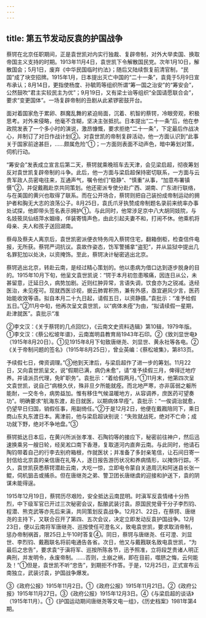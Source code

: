 ```yaml
---
---
---
```

title: 第五节发动反袁的护国战争
---



蔡锷在北京任职期间，正是袁世凯对内实行独裁、复辟帝制，对外大举卖国、换取帝国主义支持的时期。1913年11月4日，袁世凯下令解散国民党。次年1月10日，解散国会；5月1日，废弃《中华民国临时约法》；随后又陆续恢复前清官制，“民国”成了块空招牌。1915年1月，日本提出灭亡中国的“二十一条”，袁竟于5月9日宣布承认；8月14日，更指使杨度、孙毓筠等组织所谓“筹一国之治安”的“筹安会”，公然鼓吹“君主实较民主为优”；9月19日，又有梁士诒等组织“全国请愿联合会”，要求“变更国体”。一场复辟帝制的丑剧从此紧锣密鼓开台。

面对着国家危于累卵、群魔乱舞的紧迫局面，沉着、机智的蔡锷，冷眼旁观，积极思考。对外来侵略，他毫不含糊，坚决主张抵抗。日本提出“二十一条”后，他在参政院发表了一个多小时的演说，激昂慷慨，要求拒绝“二十一条”，下定最后作战决心，并制订了对日作战计划②。对袁世凯的帝制复辟活动，他一方面认识到“此事关于国家前途甚巨，……颇属危险”①；一方面则表面不动声色，暗中筹划对策，伺机行动。

“筹安会”发表成立宣言后第二天，蔡锷就乘晚班车去天津，会见梁启超，彻夜筹划反对袁世凯复辟帝制的斗争。此后，他一方面与梁启超保持密切联系，一方面与云贵军政人员密电往来，互通声气，嘱令他们“稳静”、“慎重”从事，“加意布署镇慑”②，并促戴戡赴京共同策划。他还密派专使分赴广西、湖南、广东进行联络，与在美国的黄兴也取得了联系。而在公开场合，蔡锷则把自己装扮成帝制运动的拥护者和胸无大志的浪荡公子。8月25日，袁氏爪牙执赞成帝制题名录前来统率办事处试探，他即带头签名表示拥护①。与此同时，他常涉足京中八大胡同妓院，与名妓筱凤仙结萍水姻缘，佯装寄情声色，由此引起夫妻不和，打闹不休。他乘机将母亲、夫人和孩子送回湖南。

蔡母及蔡夫人离京后，袁世凯密派便衣特务闯入蔡锷住宅，翻箱倒柜，检查信件电报，无所获。蔡锷严词抗议。袁故作姿态，饬军警捕拿“盗犯”，并从监狱中提出几名罪犯加以处决，以资掩饰。至此，蔡锷决计秘密逃出北京。

蔡锷逃出北京，转赴云南，是经过精心策划的。他以患病为借口达到逐步脱身的目的。1915年10月下旬，他呈文袁世凯说：“锷于本月初忽患喉痛，因连日从公，未甚留意，迁延日久，病势加剧。近则红肿异常，言语失调，饮食亦为之锐减。迭经医治，未见痊可。现就西医诊视，据云肺胃积热，兼有外感，亟宜避风少言，医药始能收效等语。拟自本月二十九日起，请假五日，以资静摄。”袁批示：“准予给假五日。”②11月中旬，他再次呈文袁世凯，以“病体未痊”为由，“拟请续假一星期，赴津就医”。袁批示“准

②李文汉：《关于蔡锷的几点回忆》，《云南文史资料选辑》第10辑，1979年版。①李文汉：《蔡公松坡年谱》，云南嵩明县教育局1943年石印。②《致刘显世电》（1915年8月20日）。①见1915年8月下旬致唐继尧、刘显世、黄永社等各电。②《关于帝制问题的签名》（1915年8月25日），曾业英编：《蔡松坡集》，第813页。

予续假七日，俾资调理。”③他到天津后，与梁启超作了进一步的筹划。11月22日，又向袁世凯呈文，说“假期已满，病仍未愈”，请“准予续假三月，俾得迁地疗养。并请派员代理，免旷职务”。袁批示：“着给假两月。”①11月末，他第四次呈文袁世凯，说自己“病根久伏，殊非旦夕所能就痊。而北地严寒，亦非孱弱之躯所能耐，一交冬令，病势益加。惟有移住气候温暖地方，从容调养，庶医药可望奏功”。明确要求“航海东渡，赴日就医，以期病体早痊”。袁批示：“一俟调治就愈，仍望早日归国，销假任事，用副倚任。”②于是12月2日，他便在戴戡陪同下，乘日商山东丸东渡日本。离津前，他与梁启超诀别说：“失败就战死，绝对不亡命；成功就下野，绝对不争地盘。”③

蔡锷抵达日本后，在黄兴所派张孝准、石陶钧等的接应下，秘密前往神户，然后迅速换乘另一艘日轮，经吴淞口南下香港，复取道河内直奔云南。与此同时，他请石陶钧带着自己的行李去别府箱根，作就医状；并准备了多封亲笔信，让石间日寄一封信给北京袁的亲信唐在礼等人，逐日报告游历状况和养病情形，以掩饰行踪。不久，袁世凯获悉蔡锷潜赴云南，大吃一惊，立即电令蒙自关道周沆和阿迷县长张一鲲，伺机狙击或捕杀。但在唐继尧之弟、警卫团长唐继虞的迎接和护送下，袁的阴谋未能得逞。

1915年12月19日，蔡锷历尽艰险，安全抵达云南昆明。时滇军反袁情绪十分热烈，中下级军官已开过三次秘密会议，酝酿武装讨袁。原国民党骨干分子李烈钧、程潜、熊克武等亦先后来滇，共同策划反袁战争。12月21、22日，在蔡锷、唐继尧的主持下，又联合召开了第四、五次会议，决定立即发动反袁护国战争。12月23日，便以云南将军唐继尧、巡按使任可澄名义，致电袁世凯，要求取消帝制，惩办帝制祸首，限25日上午10时答复④。同日，蔡锷与唐继尧、任可澄、刘显世、李烈钧、戴戡联名将前电通告各省。次日，他又与戴戡联名致电袁世凯，“为最后之忠告”，要求袁“于滇将军、巡按所陈各节，迅予照准，立将段芝贵诸人明正典刑，并发明令，永废帝制。……否则，土崩之祸，即在目前，噬脐之悔，云何能及！”①但是，袁世凯不听“忠告”，到期拒不作答。于是，12月25日，正式宣布云南独立，武装讨袁，护国战争爆发。

③《政府公报》1915年11月2日。①《政府公报》1915年11月21日。②《政府公报》1915年11月27日。③《政府公报》1915年12月3日。④《与梁启超的谈话》（1915年11月）。①《护国运动期间唐继尧等文电一组》，《历史档案》1981年第4期。